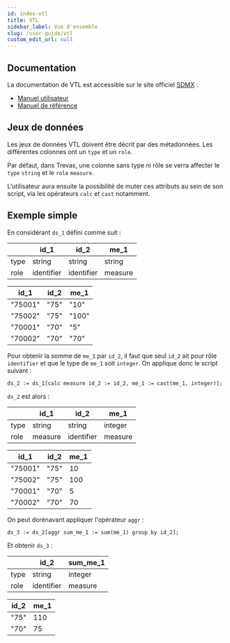 ```yaml
---
id: index-vtl
title: VTL
sidebar_label: Vue d'ensemble
slug: /user-guide/vtl
custom_edit_url: null
---
```


## Documentation

La documentation de VTL est accessible sur le site officiel [SDMX](https://sdmx.org/) :

- [Manuel utilisateur](https://sdmx.org/wp-content/uploads/VTL-2.0-User-Manual-20180416-final.pdf)
- [Manuel de référence](https://sdmx.org/wp-content/uploads/VTL-2.0-Reference-Manual-20180712-final.pdf)

## Jeux de données

Les jeux de données VTL doivent être décrit par des métadonnées. Les différentes colonnes ont un `type` et un `role`.

Par défaut, dans Trevas, une colonne sans type ni rôle se verra affecter le `type` `string` et le `role` `measure`.

L'utilisateur aura ensuite la possibilité de muter ces attributs au sein de son script, via les opérateurs `calc` et `cast` notamment.

## Exemple simple

En considérant `ds_1` défini comme suit :

|      | id_1       | id_2       | me_1    |
| ---- | ---------- | ---------- | ------- |
| type | string     | string     | string  |
| role | identifier | identifier | measure |

| id_1    | id_2 | me_1  |
| ------- | ---- | ----- |
| "75001" | "75" | "10"  |
| "75002" | "75" | "100" |
| "70001" | "70" | "5"   |
| "70002" | "70" | "70"  |

Pour obtenir la somme de `me_1` par `id_2`, il faut que seul `id_2` ait pour rôle `identifier` et que le type de `me_1` soit `integer`. On applique donc le script suivant :

```
ds_2 := ds_1[calc measure id_2 := id_2, me_1 := cast(me_1, integer)];
```

`ds_2` est alors :

|      | id_1    | id_2       | me_1    |
| ---- | ------- | ---------- | ------- |
| type | string  | string     | integer |
| role | measure | identifier | measure |

| id_1    | id_2 | me_1 |
| ------- | ---- | ---- |
| "75001" | "75" | 10   |
| "75002" | "75" | 100  |
| "70001" | "70" | 5    |
| "70002" | "70" | 70   |

On peut dorénavant appliquer l'opérateur `aggr` :

```
ds_3 := ds_2[aggr sum_me_1 := sum(me_1) group by id_2];
```

Et obtenir `ds_3` :

|      | id_2       | sum_me_1 |
| ---- | ---------- | -------- |
| type | string     | integer  |
| role | identifier | measure  |

| id_2 | me_1 |
| ---- | ---- |
| "75" | 110  |
| "70" | 75   |
